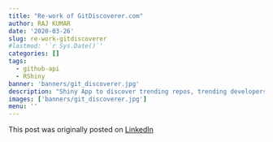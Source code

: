 ```yaml
---
title: "Re-work of GitDiscoverer.com"
author: RAJ KUMAR
date: '2020-03-26'
slug: re-work-gitdiscoverer
#lastmod: '`r Sys.Date()`'
categories: []
tags: 
  - github-api
  - RShiny
banner: 'banners/git_discoverer.jpg'
description: "Shiny App to discover trending repos, trending developers and popular projects in ML/DL on Github"
images: ['banners/git_discoverer.jpg']
menu: ''  
---
```


This post was originally posted on [LinkedIn](https://www.linkedin.com/pulse/rshiny-contest-2020-re-work-gitdiscoverercom-raj-kumar/)
